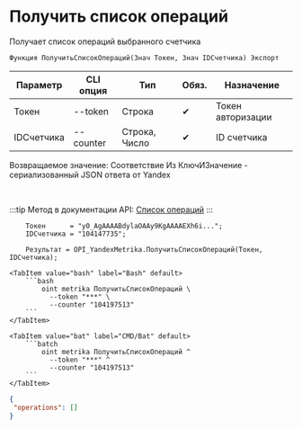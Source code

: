 ﻿---
sidebar_position: 1
description: Получить список операций и другие функции для работы с Yandex Metrika в Открытом пакете интеграций - бесплатной open-source библиотеке интеграций для 1С:Предприятие 8, OneScript и CLI
keywords: [1C, 1С, 1С:Предприятие, 1С:Предприятие 8.3, API, Интеграция, Сервисы, Обмен, OneScript, CLI, Yandex Metrika]
---


# Получить список операций
 Получает список операций выбранного счетчика



`Функция ПолучитьСписокОпераций(Знач Токен, Знач IDСчетчика) Экспорт`

  | Параметр | CLI опция | Тип | Обяз. | Назначение |
  |-|-|-|-|-|
  | Токен | --token | Строка | &#x2714; | Токен авторизации |
  | IDСчетчика | --counter | Строка, Число | &#x2714; | ID счетчика |

  
  Возвращаемое значение:   Соответствие Из КлючИЗначение - сериализованный JSON ответа от Yandex

<br/>

:::tip
Метод в документации API: [Список операций](https://yandex.ru/dev/metrika/ru/management/openapi/operation/operations)
:::
<br/>


```bsl title="Пример использования для 1С:Предприятие/OneScript"
    Токен      = "y0_AgAAAABdylaOAAy9KgAAAAEXh6i...";
    IDСчетчика = "104147735";

    Результат = OPI_YandexMetrika.ПолучитьСписокОпераций(Токен, IDСчетчика);
```
    

 <Tabs>
  
    <TabItem value="bash" label="Bash" default>
        ```bash
            oint metrika ПолучитьСписокОпераций \
              --token "***" \
              --counter "104197513"
        ```
    </TabItem>
  
    <TabItem value="bat" label="CMD/Bat" default>
        ```batch
            oint metrika ПолучитьСписокОпераций ^
              --token "***" ^
              --counter "104197513"
        ```
    </TabItem>
</Tabs>


```json title="Результат"
{
 "operations": []
}
```
